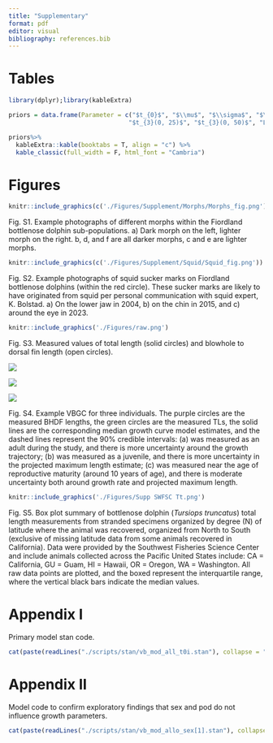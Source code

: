 ```yaml
---
title: "Supplementary"
format: pdf
editor: visual
bibliography: references.bib
---
```


```{=tex}
\begin{center}
\huge
Growth estimates of bottlenose dolphins (\textit{Tursiops truncatus}) at the southern extreme of their range
\end{center}
```
```{=tex}
\begin{center}
Leah M. Crowe$^{*1,2}$, Steve M. Dawson$^{1}$, Matthew R. Schofield$^{2}$, William Rayment$^{1}$

*leah.crowe@postgrad.otago.ac.nz

$^{1}$Department of Marine Science $^{2}$Department of Mathematics and Statistics

University of Otago, Dunedin, New Zealand
\end{center}
```
# Tables

```r
library(dplyr);library(kableExtra)

priors = data.frame(Parameter = c("$t_{0}$", "$\\mu$", "$\\sigma$", "$\\sigma_{obs}$", "$L$"), `Prior_distribution` = c("Lognormal(0, 10)", "$N(0, 1000)$", 
                                 "$t_{3}(0, 25)$", "$t_{3}(0, 50)$", "LKJ(1)"))

priors%>%
  kableExtra::kable(booktabs = T, align = "c") %>%
  kable_classic(full_width = F, html_font = "Cambria")
```

\newpage

# Figures

```r

knitr::include_graphics(c('./Figures/Supplement/Morphs/Morphs_fig.png'))

```

Fig. S1. Example photographs of different morphs within the Fiordland bottlenose dolphin sub-populations. a) Dark morph on the left, lighter morph on the right. b, d, and f are all darker morphs, c and e are lighter morphs.

```r

knitr::include_graphics(c('./Figures/Supplement/Squid/Squid_fig.png'))

```

Fig. S2. Example photographs of squid sucker marks on Fiordland bottlenose dolphins (within the red circle). These sucker marks are likely to have originated from squid per personal communication with squid expert, K. Bolstad. a) On the lower jaw in 2004, b) on the chin in 2015, and c) around the eye in 2023.

```r

knitr::include_graphics('./Figures/raw.png')
```

Fig. S3. Measured values of total length (solid circles) and blowhole to dorsal fin length (open circles).

\newpage

::: {layout-nrow=1}

![](Figures/indplot_42.png)

![](Figures/indplot_95.png)

![](Figures/indplot_23.png)

:::


Fig. S4. Example VBGC for three individuals. The purple circles are the measured BHDF lengths, the green circles are the measured TLs, the solid lines are the corresponding median growth curve model estimates, and the dashed lines represent the 90% credible intervals: (a) was measured as an adult during the study, and there is more uncertainty around the growth trajectory; (b) was measured as a juvenile, and there is more uncertainty in the projected maximum length estimate; (c) was measured near the age of reproductive maturity (around 10 years of age), and there is moderate uncertainty both around growth rate and projected maximum length.

\newpage

```r

knitr::include_graphics('./Figures/Supp SWFSC Tt.png')
```

Fig. S5. Box plot summary of bottlenose dolphin (*Tursiops truncatus*) total length measurements from stranded specimens organized by degree (N) of latitude where the animal was recovered, organized from North to South (exclusive of missing latitude data from some animals recovered in California). Data were provided by the Southwest Fisheries Science Center and include animals collected across the Pacific United States include: CA = California, GU = Guam, HI = Hawaii, OR = Oregon, WA = Washington. All raw data points are plotted, and the boxed represent the interquartile range, where the vertical black bars indicate the median values.

\newpage

# Appendix I

Primary model stan code. \footnotesize

```r

cat(paste(readLines("./scripts/stan/vb_mod_all_t0i.stan"), collapse = "\n"))
```

\newpage

# Appendix II

Model code to confirm exploratory findings that sex and pod do not influence growth parameters.

\scriptsize

```r

cat(paste(readLines("./scripts/stan/vb_mod_allo_sex[1].stan"), collapse = "\n"))
```
